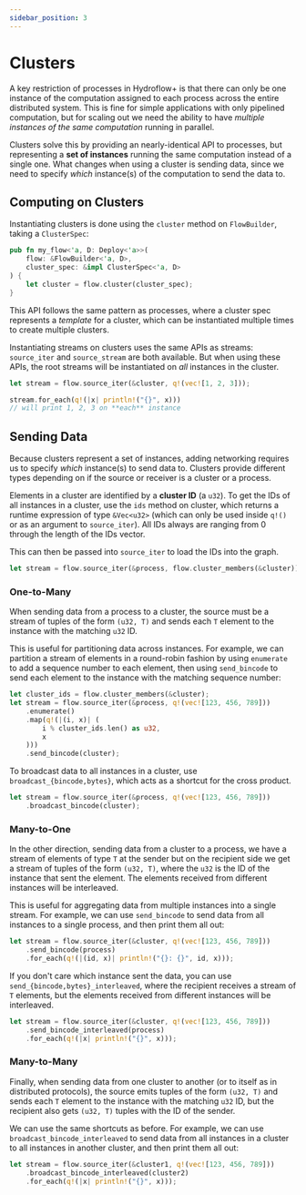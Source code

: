 ```yaml
---
sidebar_position: 3
---
```


# Clusters
A key restriction of processes in Hydroflow+ is that there can only be one instance of the computation assigned to each process across the entire distributed system. This is fine for simple applications with only pipelined computation, but for scaling out we need the ability to have _multiple instances of the same computation_ running in parallel.

Clusters solve this by providing an nearly-identical API to processes, but representing a **set of instances** running the same computation instead of a single one. What changes when using a cluster is sending data, since we need to specify _which_ instance(s) of the computation to send the data to.

## Computing on Clusters
Instantiating clusters is done using the `cluster` method on `FlowBuilder`, taking a `ClusterSpec`:
```rust
pub fn my_flow<'a, D: Deploy<'a>>(
    flow: &FlowBuilder<'a, D>,
    cluster_spec: &impl ClusterSpec<'a, D>
) {
    let cluster = flow.cluster(cluster_spec);
}
```

This API follows the same pattern as processes, where a cluster spec represents a _template_ for a cluster, which can be instantiated multiple times to create multiple clusters.

Instantiating streams on clusters uses the same APIs as streams: `source_iter` and `source_stream` are both available. But when using these APIs, the root streams will be instantiated on _all_ instances in the cluster.

```rust
let stream = flow.source_iter(&cluster, q!(vec![1, 2, 3]));

stream.for_each(q!(|x| println!("{}", x)))
// will print 1, 2, 3 on **each** instance
```

## Sending Data
Because clusters represent a set of instances, adding networking requires us to specify _which_ instance(s) to send data to. Clusters provide different types depending on if the source or receiver is a cluster or a process.

Elements in a cluster are identified by a **cluster ID** (a `u32`). To get the IDs of all instances in a cluster, use the `ids` method on cluster, which returns a runtime expression of type `&Vec<u32>` (which can only be used inside `q!()` or as an argument to `source_iter`). All IDs always are ranging from 0 through the length of the IDs vector.

This can then be passed into `source_iter` to load the IDs into the graph.
```rust
let stream = flow.source_iter(&process, flow.cluster_members(&cluster)).cloned();
```

### One-to-Many
When sending data from a process to a cluster, the source must be a stream of tuples of the form `(u32, T)` and sends each `T` element to the instance with the matching `u32` ID.

This is useful for partitioning data across instances. For example, we can partition a stream of elements in a round-robin fashion by using `enumerate` to add a sequence number to each element, then using `send_bincode` to send each element to the instance with the matching sequence number:
```rust
let cluster_ids = flow.cluster_members(&cluster);
let stream = flow.source_iter(&process, q!(vec![123, 456, 789]))
    .enumerate()
    .map(q!(|(i, x)| (
        i % cluster_ids.len() as u32,
        x
    )))
    .send_bincode(cluster);
```

To broadcast data to all instances in a cluster, use `broadcast_{bincode,bytes}`, which acts as a shortcut for the cross product.

```rust
let stream = flow.source_iter(&process, q!(vec![123, 456, 789]))
    .broadcast_bincode(cluster);
```

### Many-to-One
In the other direction, sending data from a cluster to a process, we have a stream of elements of type `T` at the sender but on the recipient side we get a stream of tuples of the form `(u32, T)`, where the `u32` is the ID of the instance that sent the element. The elements received from different instances will be interleaved.

This is useful for aggregating data from multiple instances into a single stream. For example, we can use `send_bincode` to send data from all instances to a single process, and then print them all out:
```rust
let stream = flow.source_iter(&cluster, q!(vec![123, 456, 789]))
    .send_bincode(process)
    .for_each(q!(|(id, x)| println!("{}: {}", id, x)));
```

If you don't care which instance sent the data, you can use `send_{bincode,bytes}_interleaved`, where the recipient receives a stream of `T` elements, but the elements received from different instances will be interleaved.
```rust
let stream = flow.source_iter(&cluster, q!(vec![123, 456, 789]))
    .send_bincode_interleaved(process)
    .for_each(q!(|x| println!("{}", x)));
```

### Many-to-Many
Finally, when sending data from one cluster to another (or to itself as in distributed protocols), the source emits tuples of the form `(u32, T)` and sends each `T` element to the instance with the matching `u32` ID, but the recipient also gets `(u32, T)` tuples with the ID of the sender.

We can use the same shortcuts as before. For example, we can use `broadcast_bincode_interleaved` to send data from all instances in a cluster to all instances in another cluster, and then print them all out:
```rust
let stream = flow.source_iter(&cluster1, q!(vec![123, 456, 789]))
    .broadcast_bincode_interleaved(cluster2)
    .for_each(q!(|x| println!("{}", x)));
```
